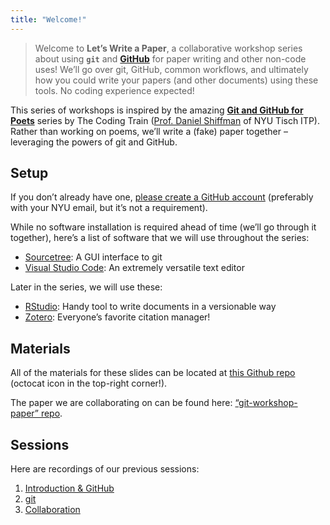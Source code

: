 ```yaml
---
title: "Welcome!"
---
```


<link rel="stylesheet" href="home.css" />

> Welcome to **Let's Write a Paper**, a collaborative workshop series about using **`git`** and [**GitHub**](https://github.com) for paper writing and other non-code uses! We'll go over git, GitHub, common workflows, and ultimately how you could write your papers (and other documents) using these tools. No coding experience expected!

This series of workshops is inspired by the amazing [**Git and GitHub for Poets**](https://thecodingtrain.com/beginners/git-and-github/) series by The Coding Train ([Prof. Daniel Shiffman](https://tisch.nyu.edu/about/directory/itp/1984778605) of NYU Tisch ITP). Rather than working on poems, we'll write a (fake) paper together -- leveraging the powers of git and GitHub.

## Setup

If you don't already have one, [please create a GitHub account](https://github.com/signup) (preferably with your NYU email, but it's not a requirement).

While no software installation is required ahead of time (we'll go through it together), here's a list of software that we will use throughout the series:

- [Sourcetree](https://www.sourcetreeapp.com/): A GUI interface to git
- [Visual Studio Code](https://code.visualstudio.com/): An extremely versatile text editor

Later in the series, we will use these:

- [RStudio](https://www.rstudio.com/products/rstudio/download/): Handy tool to write documents in a versionable way
- [Zotero](https://www.zotero.org/): Everyone's favorite citation manager!

## Materials

All of the materials for these slides can be located at [this Github repo](https://github.com/nyuglobalties/git-workshops) (octocat icon in the top-right corner!).

The paper we are collaborating on can be found here: ["git-workshop-paper" repo](https://github.com/nyuglobalties/git-workshop-paper).

## Sessions

Here are recordings of our previous sessions:

1. [Introduction & GitHub](https://nyu.zoom.us/rec/share/kkh-oFFYBAc7NlESxiwqCQ2ggV1x8j4PnYiN9XLM_EyjkqTVYOdyCwViNCl0rBnX.8FapkoAfcROODdWU)
1. [git](https://nyu.zoom.us/rec/share/gA46146ntZPuUdo6hAr3D3ocX9DnqWxCrj8kiBV7qOfj-OFix2EuKXf_iu79R5VB.9JiJJA84MZJR49LL)
1. [Collaboration](https://nyu.zoom.us/rec/share/fiYma6ISdLsmGQUTJRJFz_k9CcoxcvJpt1deswweUkUNI9I4W-cB2lrxvpwKSk1v.15t2n4cyxh4mkXJb )